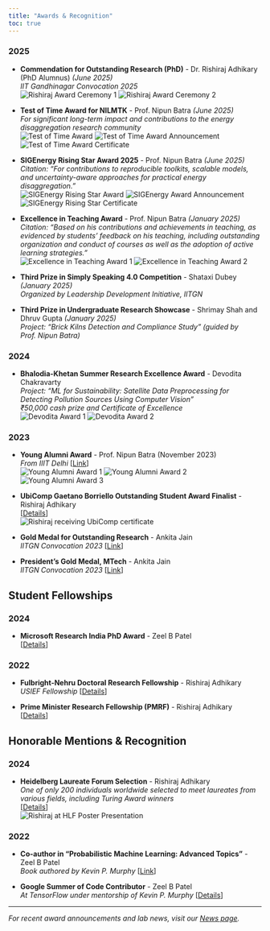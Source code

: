 ```yaml
---
title: "Awards & Recognition"
toc: true
---
```


### 2025
- **Commendation for Outstanding Research (PhD)** - Dr. Rishiraj Adhikary (PhD Alumnus) *(June 2025)*  
  *IIT Gandhinagar Convocation 2025*  
  ![Rishiraj Award Ceremony 1](images/awards/rishiraj-1.jpeg){.award-image}
  ![Rishiraj Award Ceremony 2](images/awards/rishiraj-2.jpg){.award-image}

- **Test of Time Award for NILMTK** - Prof. Nipun Batra *(June 2025)*  
  *For significant long-term impact and contributions to the energy disaggregation research community*  
  ![Test of Time Award](images/awards/nipun-test-time.jpg){.award-image}
  ![Test of Time Award Announcement](images/awards/screen-test-time.jpg){.award-image}
  ![Test of Time Award Certificate](images/awards/nipun-certificate-test-time.jpg){.award-image}

- **SIGEnergy Rising Star Award 2025** - Prof. Nipun Batra *(June 2025)*  
  *Citation: "For contributions to reproducible toolkits, scalable models, and uncertainty-aware approaches for practical energy disaggregation."*  
  ![SIGEnergy Rising Star Award](images/awards/nipun-sigenergy.jpg){.award-image}
  ![SIGEnergy Award Announcement](images/awards/screen-sigenergy.jpg){.award-image}
  ![SIGEnergy Rising Star Certificate](images/awards/nipun-certificate-rising-star.jpg){.award-image}

- **Excellence in Teaching Award** - Prof. Nipun Batra *(January 2025)*  
  *Citation: "Based on his contributions and achievements in teaching, as evidenced by students' feedback on his teaching, including outstanding organization and conduct of courses as well as the adoption of active learning strategies."*  
  ![Excellence in Teaching Award 1](images/awards/nipun-teaching24.jpeg){.award-image}
  ![Excellence in Teaching Award 2](images/awards/nipun-teaching24-2.jpeg){.award-image}

- **Third Prize in Simply Speaking 4.0 Competition** - Shataxi Dubey *(January 2025)*  
  *Organized by Leadership Development Initiative, IITGN*

- **Third Prize in Undergraduate Research Showcase** - Shrimay Shah and Dhruv Gupta *(January 2025)*  
  *Project: "Brick Kilns Detection and Compliance Study" (guided by Prof. Nipun Batra)*

### 2024
- **Bhalodia-Khetan Summer Research Excellence Award** - Devodita Chakravarty  
  *Project: "ML for Sustainability: Satellite Data Preprocessing for Detecting Pollution Sources Using Computer Vision"*  
  *₹50,000 cash prize and Certificate of Excellence*  
  ![Devodita Award 1](images/awards/devodita-1.png){.award-image}
  ![Devodita Award 2](images/awards/devodita-3.png){.award-image}

### 2023
- **Young Alumni Award** - Prof. Nipun Batra (November 2023)  
  *From IIIT Delhi* [[Link](https://x.com/nipun_batra/status/1702672278436135241)]  
  ![Young Alumni Award 1](images/awards/nipun-ya1.jpeg){.award-image}
  ![Young Alumni Award 2](images/awards/nipun-ya2.jpeg){.award-image}
  ![Young Alumni Award 3](images/awards/nipun-ya3.jpeg){.award-image}

- **UbiComp Gaetano Borriello Outstanding Student Award Finalist** - Rishiraj Adhikary  
  [[Details](https://ubicomp.org/sc/awards.html)]  
  ![Rishiraj receiving UbiComp certificate](images/awards/rishiraj-ubicomp.JPG){.award-image}

- **Gold Medal for Outstanding Research** - Ankita Jain  
  *IITGN Convocation 2023* [[Link](https://iitgn.ac.in/convocation/archives/2023/)]

- **President's Gold Medal, MTech** - Ankita Jain  
  *IITGN Convocation 2023* [[Link](https://iitgn.ac.in/convocation/archives/2023/)]

## Student Fellowships

### 2024
- **Microsoft Research India PhD Award** - Zeel B Patel  
  [[Details](https://www.microsoft.com/en-us/research/lab/microsoft-research-india/)]

### 2022
- **Fulbright-Nehru Doctoral Research Fellowship** - Rishiraj Adhikary  
  *USIEF Fellowship* [[Details](https://www.usief.org.in/Fulbright-Nehru-Doctoral-Research-Fellowships.aspx)]

- **Prime Minister Research Fellowship (PMRF)** - Rishiraj Adhikary  
  [[Details](https://www.pmrf.in/)]

## Honorable Mentions & Recognition

### 2024
- **Heidelberg Laureate Forum Selection** - Rishiraj Adhikary  
  *One of only 200 individuals worldwide selected to meet laureates from various fields, including Turing Award winners*  
  [[Details](https://www.heidelberg-laureate-forum.org/forum/11th-hlf-2024.html)]  
  ![Rishiraj at HLF Poster Presentation](images/awards/rishiraj-hlf.jpg){.award-image}

### 2022
- **Co-author in "Probabilistic Machine Learning: Advanced Topics"** - Zeel B Patel  
  *Book authored by Kevin P. Murphy* [[Link](https://probml.github.io/pml-book/book2.html)]

- **Google Summer of Code Contributor** - Zeel B Patel  
  *At TensorFlow under mentorship of Kevin P. Murphy* [[Details](https://www.tensorflow.org/)]

---

*For recent award announcements and lab news, visit our [News page](news.qmd).*
